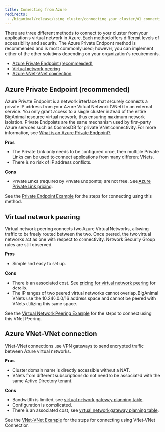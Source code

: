 ```yaml
---
title: Connecting from Azure 
redirects:
 - /biganimal/release/using_cluster/connecting_your_cluster/01_connecting_from_azure
---
```


There are three different methods to connect to your cluster from your application's virtual network in Azure. Each method offers different levels of accessibility and security. The Azure Private Endpoint method is recommended and is most commonly used; however, you can implement either of the other solutions depending on your organization's requirements.

- [Azure Private Endpoint (recommended)](#azure-private-endpoint-recommended)
- [Virtual network peering](#virtual-network-peering)
- [Azure VNet-VNet connection](#azure-vnet-vnet-connection)

## Azure Private Endpoint (recommended)

 Azure Private Endpoint is a network interface that securely connects a private IP 
 address from your Azure Virtual Network (VNet) to an external service. You only grant access to a single cluster instead of the entire BigAnimal resource virtual network, thus ensuring maximum network isolation. Private Endpoints are the same mechanism used by first-party Azure services such as CosmosDB for private VNet connectivity. For more information, see [What is an Azure Private Endpoint?](https://docs.microsoft.com/en-us/azure/private-link/private-endpoint-overview).

**Pros**
 - The Private Link only needs to be configured once, then multiple Private Links can be used to connect applications from many different VNets.
 - There is no risk of IP address conflicts.

**Cons**
 - Private Links (required by Private Endpoints) are not free. See [Azure Private Link pricing](https://azure.microsoft.com/en-us/pricing/details/private-link/#pricing).

See the [Private Endpoint Example](01_private_endpoint) for the steps for connecting using this method.

## Virtual network peering

Virtual network peering connects two Azure Virtual Networks, allowing traffic to be freely routed between the two. Once peered, the two virtual networks act as one with respect to connectivity. Network Security Group rules are still observed.

**Pros**
- Simple and easy to set up.

**Cons**
- There is an associated cost. See [pricing for virtual network peering](https://azure.microsoft.com/en-us/pricing/details/virtual-network/#pricing) for details.
- The IP ranges of two peered virtual networks cannot overlap. BigAnimal VNets use the 10.240.0.0/16 address space and cannot be peered with VNets utilizing this same space.

See the [Viritual Network Peering Example](02_virtual_network_peering) for the steps to connect using this VNet Peering.

## Azure VNet-VNet connection

VNet-VNet connections use VPN gateways to send encrypted traffic between Azure virtual networks.

**Pros**
- Cluster domain name is directly accessible without a NAT. 
- VNets from different subscriptions do not need to be associated with the same Active Directory tenant.

**Cons**
- Bandwidth is limited, see [virtual network gateway planning table](https://docs.microsoft.com/en-us/azure/vpn-gateway/vpn-gateway-about-vpngateways#planningtable). 
- Configuration is complicated.
- There is an associated cost, see [virtual network gateway planning table](https://docs.microsoft.com/en-us/azure/vpn-gateway/vpn-gateway-about-vpngateways#planningtable).

See the [VNet-VNet Example](03_vnet_vnet) for the steps for connecting using VNet-VNet Connection.
